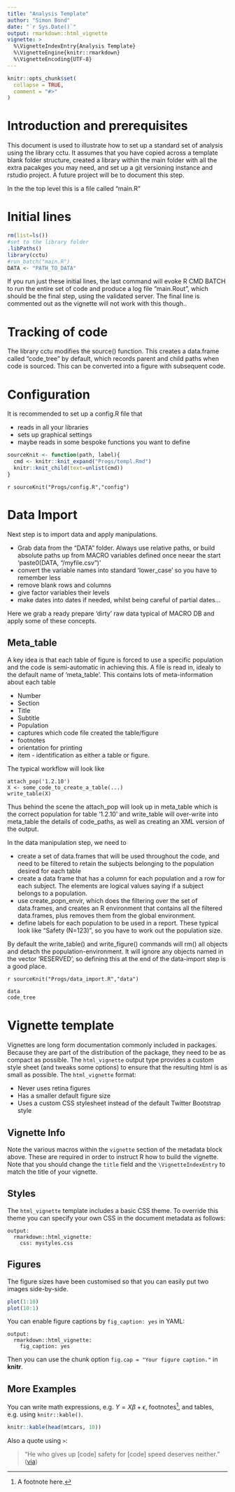 ```yaml
---
title: "Analysis Template"
author: "Simon Bond"
date: "`r Sys.Date()`"
output: rmarkdown::html_vignette
vignette: >
  %\VignetteIndexEntry{Analysis Template}
  %\VignetteEngine{knitr::rmarkdown}
  %\VignetteEncoding{UTF-8}
---
```


```r
knitr::opts_chunk$set(
  collapse = TRUE,
  comment = "#>"
)
```
# Introduction and prerequisites

This document is used to illustrate how to set up a standard set of analysis using the library cctu. It assumes that you have copied across a template blank folder structure, created a library within the main folder with all the extra pacakges you may need, and set up a git versioning instance and rstudio project. A future project will be to document this step.

In the the top level this is a file called "main.R"

# Initial lines

```r
rm(list=ls())
#set to the library folder
.libPaths()
library(cctu)
#run_batch("main.R")
DATA <- "PATH_TO_DATA"
```

If you run just these initial lines, the last command will evoke R CMD BATCH to run the entire set of code and produce a log file "main.Rout", which should be the final step, using the validated server. The final line  is commented out as the vignette will not work with this though..

# Tracking of code

The library cctu modifies the source() function. This creates a data.frame called "code_tree" by default, which records parent and child paths when code is sourced. This can be converted into a figure with subsequent code.




# Configuration

It is recommended to set up a config.R file that 

* reads in all your libraries
* sets up graphical settings
* maybe reads in some bespoke functions you want to define

```r
sourceKnit <- function(path, label){
  cmd <- knitr::knit_expand("Progs/templ.Rmd")
  knitr::knit_child(text=unlist(cmd))
}
```

`r sourceKnit("Progs/config.R","config")`



# Data Import

Next step is to import data and apply manipulations. 

* Grab data from the "DATA" folder. Always use relative paths, or build absolute paths up from MACRO variables defined once neear the start 'paste0(DATA, "/myfile.csv")'
* convert the variable names into standard 'lower_case' so you have to remember less
* remove blank rows and columns
* give factor variables their levels
* make dates into dates if needed, whilst being careful of partial dates...

Here we grab a ready prepare 'dirty' raw data typical of MACRO DB and apply some of these concepts.

## Meta_table

A key idea is that each table of figure is forced to use a specific population and the code is semi-automatic in achieving this.  A file is read in, idealy to the default name of 'meta_table'. This contains lots of meta-information about each table

* Number
* Section
* Title
* Subtitle
* Population
* captures which code file created the table/figure
* footnotes
* orientation for printing
* item - identification as either a table or figure.

The typical workflow will look like

<pre><code>attach_pop('1.2.10')
X <- some_code_to_create_a_table(...)
write_table(X)
</code></pre>

Thus behind the scene the attach_pop will look up in meta_table which is the correct population for table '1.2.10' and write_table will over-write into meta_table the details of code_paths, as well as creating an XML version of the output. 

In the data manipulation step, we need to 

* create a set of data.frames that will be used throughout the code, and need to be filtered to retain the subjects belonging to the population desired for each table
* create a data frame that has a column for each population and a row for each subject. The elements are logical values saying if a subject belongs to a population.
* use create_popn_envir, which does the filtering over the set of data.frames, and creates an R environment that contains all the filtered data.frames, plus removes them from the global environment.
* define labels for each population to be used in a report. These typical look like "Safety (N=123)", so you have to work out the population size. 

By default the write_table() and write_figure() commands will rm() all objects and detach the population-environment. It will ignore any objects named in the vector 'RESERVED', so defining this at the end of the data-import step is a good place. 


`r sourceKnit("Progs/data_import.R","data")`


```r
data
code_tree
```

# Vignette template

Vignettes are long form documentation commonly included in packages. Because they are part of the distribution of the package, they need to be as compact as possible. The `html_vignette` output type provides a custom style sheet (and tweaks some options) to ensure that the resulting html is as small as possible. The `html_vignette` format:

- Never uses retina figures
- Has a smaller default figure size
- Uses a custom CSS stylesheet instead of the default Twitter Bootstrap style

## Vignette Info

Note the various macros within the `vignette` section of the metadata block above. These are required in order to instruct R how to build the vignette. Note that you should change the `title` field and the `\VignetteIndexEntry` to match the title of your vignette.

## Styles

The `html_vignette` template includes a basic CSS theme. To override this theme you can specify your own CSS in the document metadata as follows:

    output: 
      rmarkdown::html_vignette:
        css: mystyles.css

## Figures

The figure sizes have been customised so that you can easily put two images side-by-side. 

```r
plot(1:10)
plot(10:1)
```

You can enable figure captions by `fig_caption: yes` in YAML:

    output:
      rmarkdown::html_vignette:
        fig_caption: yes

Then you can use the chunk option `fig.cap = "Your figure caption."` in **knitr**.

## More Examples

You can write math expressions, e.g. $Y = X\beta + \epsilon$, footnotes^[A footnote here.], and tables, e.g. using `knitr::kable()`.

```r
knitr::kable(head(mtcars, 10))
```

Also a quote using `>`:

> "He who gives up [code] safety for [code] speed deserves neither."
([via](https://twitter.com/hadleywickham/status/504368538874703872))
